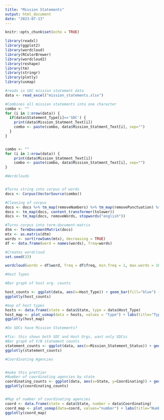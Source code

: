 ```yaml
---
title: "Mission Statements"
output: html_document
date: "2023-07-13"
---
```


```r
knitr::opts_chunk$set(echo = TRUE)
```

```r
library(readxl)
library(ggplot2)
library(wordcloud)
library(RColorBrewer)
library(wordcloud2)
library(reshape)
library(tm)
library(stringr)
library(plotly)
library(usmap)
```

```r
#reads in SDC mission statement data
data <- read_excel("mission_statements.xlsx")
```

```r
#Combines all mission statements into one character
combo <- ""
for (i in 1:nrow(data)) {
  if(data$Statement_Type[i]=='SDC') {
    print(data$Mission_Statment_Text[i])
    combo <- paste(combo, data$Mission_Statment_Text[i], sep="")
  }
}


combo <- ""
for (i in 1:nrow(data)) {
    print(data$Mission_Statment_Text[i])
    combo <- paste(combo, data$Mission_Statment_Text[i], sep="")
}
```

```r
#Wordclouds


#Turns string into corpus of words
docs <- Corpus(VectorSource(combo))

#Cleaning of corpus
docs <- docs %>% tm_map(removeNumbers) %>% tm_map(removePunctuation) %>% tm_map(stripWhitespace)
docs <- tm_map(docs, content_transformer(tolower))
docs <- tm_map(docs, removeWords, stopwords("english"))

#Turns corpus into term-document-matrix
dtm <- TermDocumentMatrix(docs)
mtx <- as.matrix(dtm)
words <- sort(rowSums(mtx), decreasing = TRUE)
df <- data.frame(word = names(words), freq=words)

#Creates wordcloud
set.seed(33)

wordcloud(words = df$word, freq = df$freq, min.freq = 1, max.words = 100, random.order = FALSE, rot.per = 0, colors = brewer.pal(4, "Set1"))
```


```r
#Host Types 

#Bar graph of host org. counts

host_counts <- ggplot(data, aes(x=Host_Type)) + geom_bar(fill="blue") + labs(x="Type of Host Organization", y="Count", title="Host Ogranizations for SDC Lead Agencies")
ggplotly(host_counts)

#map of host types
hosts <- data.frame(state = data$State, type = data$Host_Type)
host_map <- plot_usmap(data = hosts, values = "type") + labs(title="Type of Lead Agency")
ggplotly(host_map)
```


```r
#Do SDCs have Mission Statements?

#fix: this shows both SDC and Host Orgs, want only SDCss
#Bar graph of Y/N statement counts
statement_counts <- ggplot(data, aes(x=Mission_Statement_Status)) + geom_bar(fill="blue") + labs(x = "", y="Count", title="Do SDCs Have Mission Statements")
ggplotly(statement_counts)
```


```r
#Coordinating Agencies


#make this prettier
#Number of coordinating agencies by state
coordinating_counts <- ggplot(data, aes(x=State, y=Coordinating)) + geom_point() + labs(x = "State", y="Number of Coordinating Agencies", title="Number of Coordinating Agencies by State") + theme(axis.text.x = element_text(angle = 45))
ggplotly(coordinating_counts)


#Map of number of coordinating agencies
coord <- data.frame(state = data$State, number = data$Coordinating)
coord_map <- plot_usmap(data=coord, values="number") + labs(title="Number of Coordinating Agencies")
ggplotly(coord_map)
```




